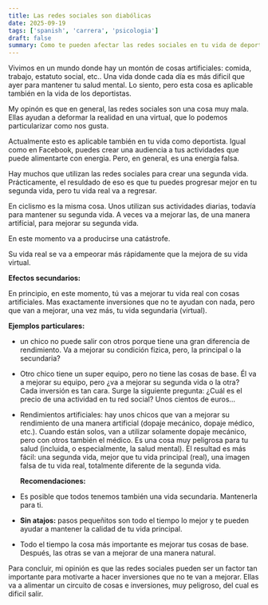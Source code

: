 ```yaml
---
title: Las redes sociales son diabólicas
date: 2025-09-19
tags: ['spanish', 'carrera', 'psicologia']
draft: false
summary: Como te pueden afectar las redes sociales en tu vida de deportista
---
```


Vivimos en un mundo donde hay un montón de cosas artificiales: comida, trabajo, estatuto social, etc.. Una vida donde cada día es más dificil que ayer para mantener tu salud mental. Lo siento, pero esta cosa es aplicable también en la vida de los deportistas.

My opinón es que en general, las redes sociales son una cosa muy mala. Ellas ayudan a deformar la realidad en una virtual, que lo podemos particularizar como nos gusta.

Actualmente esto es aplicable también en tu vida como deportista. Igual como en Facebook, puedes crear una audiencia a tus actividades que puede alimentarte con energia. Pero, en general, es una energia falsa.

Hay muchos que utilizan las redes sociales para crear una segunda vida.
Prácticamente, el resuldado de eso es que tu puedes progresar mejor en tu segunda vida, pero tu vida real va a regresar.

En ciclismo es la misma cosa. Unos utilizan sus actividades diarias, todavía para mantener su segunda vida. A veces va a mejorar las, de una manera artifícial, para mejorar su segunda vida.

En este momento va a producirse una catástrofe.

Su vida real se va a empeorar más rápidamente que la mejora de su vida virtual.

**Efectos secundarios:**

En principio, en este momento, tú vas a mejorar tu vida real con cosas artificiales. Mas exactamente inversiones que no te ayudan con nada, pero que van a mejorar, una vez más, tu vida segundaria (virtual).

**Ejemplos particulares:**

- un chico no puede salir con otros porque tiene una gran diferencia de rendimiento. Va a mejorar su condición fizica, pero, la principal o la secundaria?
- Otro chico tiene un super equipo, pero no tiene las cosas de base. Él va a mejorar su equipo, pero ¿va a mejorar su segunda vida o la otra?  
  Cada inversión es tan cara. Surge la siguiente pregunta: ¿Cuál es el precio de una actividad en tu red social? Unos cientos de euros…

- Rendimientos artificiales: hay unos chicos que van a mejorar su rendimiento de una manera artificial (dopaje mecánico, dopaje médico, etc.). Cuando están solos, van a utilizar solamente dopaje mecánico, pero con otros también el médico. Es una cosa muy peligrosa para tu salud (incluida, o especialmente, la salud mental).
  El resultad es más fácil: una segunda vida, mejor que tu vida principal (real), una imagen falsa de tu vida real, totalmente diferente de la segunda vida.

  **Recomendaciones:**

- Es posible que todos tenemos también una vida secundaria. Mantenerla para ti.
- **Sin atajos:** pasos pequeñitos son todo el tiempo lo mejor y te pueden ayudar a mantener la calidad de tu vida principal.
- Todo el tiempo la cosa más importante es mejorar tus cosas de base. Después, las otras se van a mejorar de una manera natural.

Para concluir, mi opinión es que las redes sociales pueden ser un factor tan importante para motivarte a hacer inversiones que no te van a mejorar. Ellas va a alimentar un circuito de cosas e inversiones, muy peligroso, del cual es dificil salir.
